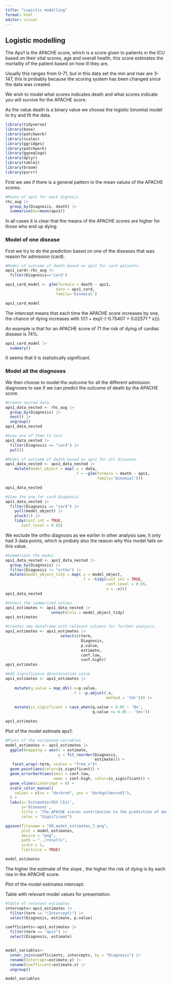 ```yaml
---
title: "Logistic modelling"
format: html
editor: visual
---
```


## Logistic modelling

The Aps1 is the APACHE score, which is a score given to patients in the ICU based on their vital scores, age and overall health, this score estimates the mortality of the patient based on how ill they are.

Usually this ranges from 0-71, but in this data set the min and max are 3-147, this is probably because the scoring system has been changed since the data was created.

We wish to model what scores indicates death and what scores indicate you will survive for the APACHE score.

As the value death is a binary value we choose the logistic binomial model to try and fit the data.

```r
library(tidyverse)
library(base)
library(patchwork)
library(scales)
library(ggridges)
library(patchwork)
library(ggseqlogo)
library(dplyr)
library(table1)
library(broom)
library(purrr)
```

First we see if there is a general pattern in the mean values of the APACHE scores.

```r
#Means of aps1 for each dignosis
rhc_aug |> 
  group_by(Diagnosis, death) |> 
  summarise(mu=mean(aps1))
```

In all cases it is clear that the means of the APACHE scores are higher for those who end up dying.

### **Model of one disease**

First we try to do the prediction based on one of the diseases that was reason for admission (card).

```r
#Model of outcome of death based on aps1 for card patients.
aps1_card<-rhc_aug |> 
  filter(Diagnosis=='card')

aps1_card_model <- glm(formula = death ~ aps1,
                      data = aps1_card, 
                      family='binomial')

aps1_card_model
```

The intercept means that each time the APACHE score increases by one, the chance of dying increases with 1/(1 + exp(-(-0.75407 + 0.02571 \* x))).

An example is that for an APACHE score of 71 the risk of dying of cardiac disease is 74%.

```r
aps1_card_model |> 
  summary()
```

It seems that it is statistically significant.

### Model all the diagnoses

We then choose to model the outcome for all the different admission diagnoses to see if we can predict the outcome of death by the APACHE score.

```r
#Create nested data.
aps1_data_nested <- rhc_aug |> 
  group_by(Diagnosis) |> 
  nest() |> 
  ungroup()
aps1_data_nested
```

```r
#View one of them to test
aps1_data_nested |> 
  filter(Diagnosis == "card") |> 
  pull()
```

```r
#Model of outcome of death based on aps1 for all diseases.
aps1_data_nested <- aps1_data_nested |> 
    mutate(model_object = map(.x = data,
                              .f = ~glm(formula = death ~ aps1,                                         data = .x, 
                                        family='binomial')))

aps1_data_nested
```

```r
#View the one for card diagnosis
aps1_data_nested |>   
  filter(Diagnosis == "card") |> 
    pull(model_object) |> 
    pluck(1) |>
    tidy(conf.int = TRUE,
       conf.level = 0.95)
```

We exclude the ortho diagnosis as we earlier in other analysis saw, it only had 3 data points, which is probaly also the reason why this model fails on this value.

```r
#Summerizes the model
aps1_data_nested <- aps1_data_nested |> 
  group_by(Diagnosis) |> 
  filter(Diagnosis != "ortho") |> 
  mutate(model_object_tidy = map(.x = model_object,
                                 .f = ~tidy(conf.int = TRUE,
                                            conf.level = 0.95,
                                            x = .x)))
aps1_data_nested
```

```r
#Unnest the summerized values
aps1_estimates <- aps1_data_nested |>  
                    unnest(cols = model_object_tidy)
aps1_estimates

```

```r
#Creates new dataframe with relevant columns for further analysis.
aps1_estimates <- aps1_estimates |> 
                        select(c(term,
                                 Diagnosis, 
                                 p.value, 
                                 estimate, 
                                 conf.low, 
                                 conf.high))
aps1_estimates
```

```r
#Add significance determination value
aps1_estimates <- aps1_estimates |>
                    
    mutate(q.value = map_dbl(.x=p.value,
                             .f = ~p.adjust(.x, 
                                            method = 'fdr'))) |> 
  
    mutate(is_significant = case_when(q.value > 0.05 ~ 'No',
                                      q.value <= 0.05 ~ 'Yes'))

aps1_estimates
```

Plot of the model estimate aps1:

```r
#Plots of the estimated variables
model_estimates <- aps1_estimates |>
  ggplot(mapping = aes(x = estimate,
                       y = fct_reorder(Diagnosis,
                                       estimate))) +
   facet_wrap(~term, scales = "free_x")+
  geom_point(aes(color=is_significant)) +
  geom_errorbarh(aes(xmin = conf.low, 
                     xmax = conf.high, color=is_significant)) +
  geom_vline(xintercept = 0) +
  scale_color_manual(
    values = c(no = "darkred", yes = "darkgoldenrod1"),
  ) +
  labs(x='Estimates(95% CIs)', 
       y='Diseases',
       title = 'The APACHE scores contribution to the prediction of death',
       color = "Significant")

ggsave(filename = "08_model_estimates_7.png",
       plot = model_estimates,
       device = "png",
       path = "../results",
       scale = 1,
       limitsize = TRUE)

model_estimates
```

The higher the estimate of the slope , the higher the risk of dying is by each rise in the APACHE score.

Plot of the model estimates intercept:

Table with relevant model values for presentation.

```r
#Table of relevant estimates
intercepts<-aps1_estimates |>   
  filter(term == "(Intercept)") |> 
  select(Diagnosis, estimate, p.value) 

coefficients<-aps1_estimates |>   
  filter(term == "aps1") |> 
  select(Diagnosis, estimate)


model_variables<- 
  inner_join(coefficients, intercepts, by = "Diagnosis") |> 
  rename(Intercept=estimate.y) |> 
  rename(Coefficient=estimate.x) |> 
  ungroup()

model_variables

```
